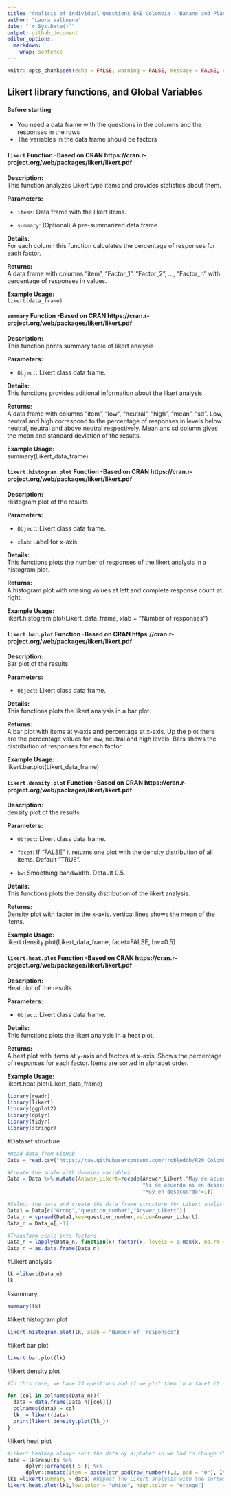 ```yaml
---
title: "Analisis of individual Questions EKE Colombia - Banano and Plantain 2023"
author: "Laura Valbuena"
date: "`r Sys.Date()`"
output: github_document
editor_options: 
  markdown: 
    wrap: sentence
---
```


```r
knitr::opts_chunk$set(echo = FALSE, warning = FALSE, message = FALSE, results = 'hide')
```

## Likert library functions, and Global Variables

#### Before starting
- You need a data frame with the questions in the columns and the responses in the rows 
- The variables in the data frame should be factors 

#### `likert` Function -Based on CRAN https://cran.r-project.org/web/packages/likert/likert.pdf

**Description:**\
This function analyzes Likert type items and provides statistics about them.

**Parameters:**\

-   `items`: Data frame with the likert items.

-   `summary`: (Optional) A pre-summarized data frame. 

**Details:**\
For each column this function calculates the percentage of responses for each factor. 

**Returns:**\
A data frame with columns "item", "Factor_1", "Factor_2", ..., "Factor_n" with percentage of responses in values. 

**Example Usage:**\
`likert(data_frame)`

#### `summary` Function -Based on CRAN https://cran.r-project.org/web/packages/likert/likert.pdf

**Description:**\
This function prints summary table of likert analysis

**Parameters:**\

-   `Object`: Likert class data frame.

**Details:**\
This functions provides aditional information about the likert analysis. 

**Returns:**\
A data frame with columns "item", "low", "neutral", "high", "mean", "sd". Low, neutral and high correspond to the percentage of responses in levels below neutral, neutral and above neutral respectively. Mean ans sd column gives the mean and standard deviation of the results. 

**Example Usage:**\
summary(Likert_data_frame)

#### `likert.histogram.plot` Function -Based on CRAN https://cran.r-project.org/web/packages/likert/likert.pdf

**Description:**\
Histogram plot of the results

**Parameters:**\

-   `Object`: Likert class data frame.

-   `xlab`: Label for x-axis.

**Details:**\
This functions plots the number of responses of the likert analysis in a histogram plot. 

**Returns:**\
A histogram plot with missing values at left and complete response count at right. 

**Example Usage:**\
likert.histogram.plot(Likert_data_frame, xlab = "Number of responses")

#### `likert.bar.plot` Function -Based on CRAN https://cran.r-project.org/web/packages/likert/likert.pdf

**Description:**\
Bar plot of the results

**Parameters:**\

-   `Object`: Likert class data frame.

**Details:**\
This functions plots the likert analysis in a bar plot. 

**Returns:**\
A bar plot with items at y-axis and percentage at x-axis. Up the plot there are the percentage values for low, neutral and high levels. Bars shows the distribution of responses for each factor. 

**Example Usage:**\
likert.bar.plot(Likert_data_frame)

#### `likert.density.plot` Function -Based on CRAN https://cran.r-project.org/web/packages/likert/likert.pdf

**Description:**\
density plot of the results

**Parameters:**\

-   `Object`: Likert class data frame.

-   `facet`: If "FALSE" it returns one plot with the density distribution of all items. Default "TRUE". 

-   `bw`: Smoothing bandwidth. Default 0.5.

**Details:**\
This functions plots the density distribution of the likert analysis. 

**Returns:**\
Density plot with factor in the x-axis. vertical lines shows the mean of the items.

**Example Usage:**\
likert.density.plot(Likert_data_frame, facet=FALSE, bw=0.5)

#### `likert.heat.plot` Function -Based on CRAN https://cran.r-project.org/web/packages/likert/likert.pdf

**Description:**\
Heat plot of the results

**Parameters:**\

-   `Object`: Likert class data frame.

**Details:**\
This functions plots the likert analysis in a heat plot. 

**Returns:**\
A heat plot with items at y-axis and factors at x-axis. Shows the percentage of responses for each factor. Items are sorted in alphabet order.   

**Example Usage:**\
likert.heat.plot(Likert_data_frame)

```r
library(readr)
library(likert)
library(ggplot2)
library(dplyr)
library(tidyr)
library(stringr)
```

#Dataset structure
```r
#Read data from GitHub
Data = read.csv("https://raw.githubusercontent.com/jrobledob/R2M_Colombia_banana_and_plantain/main/Data/DATA_Focus_Group_Discussions_Likert_Scale_2023_12_08.csv")

#Create the scale with dummies variables
Data = Data %>% mutate(Answer_Likert=recode(Answer_Likert,"Muy de acuerdo"=5,"De acuerdo"=4,
                                            "Ni de acuerdo ni en desacuerdo"=3,"En desacuerdo"=2,
                                            "Muy en desacuerdo"=1))

#Select the data and create the data frame structure for Likert analysis
Data1 = Data[c("Group","question_number","Answer_Likert")]
Data_n = spread(Data1,key=question_number,value=Answer_Likert)
Data_n = Data_n[,-1]

#Transform scale into factors
Data_n = lapply(Data_n, function(x) factor(x, levels = 1:max(x, na.rm = TRUE)))
Data_n = as.data.frame(Data_n)
```

#Likert analysis
```r
lk =likert(Data_n)
lk
```

#summary
```r
summary(lk)
```

#likert histogram plot
```r
likert.histogram.plot(lk, xlab = "Number of  responses")
```

#likert bar plot
```r
likert.bar.plot(lk)
```

#likert density plot 
```r
#In this case, we have 23 questions and if we plot them in a facet it can be confusing. for function could help you to create multiple plots.

for (col in colnames(Data_n)){
  data = data.frame(Data_n[[col]])
  colnames(data) = col
  lk_ = likert(data)
  print(likert.density.plot(lk_))
}
```

#likert heat plot
```r
#likert heatmap always sort the data by alphabet so we had to change the items name.
data = lk$results %>%
      dplyr::arrange((`5`)) %>% 
      dplyr::mutate(Item = paste(str_pad(row_number(),2, pad = "0"), Item, sep = ' '))
lk1 =likert(summary = data) #Repeat the Likert analysis with the sorted data
likert.heat.plot(lk1,low.color = "white", high.color = "orange") 
```

